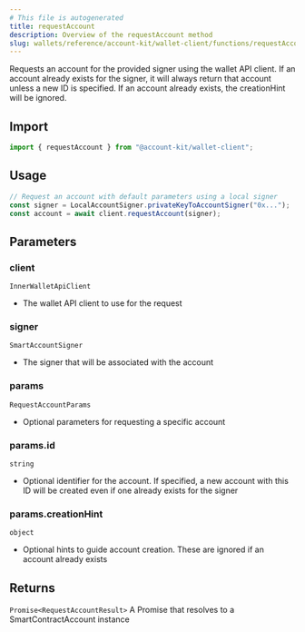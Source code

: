 ```yaml
---
# This file is autogenerated
title: requestAccount
description: Overview of the requestAccount method
slug: wallets/reference/account-kit/wallet-client/functions/requestAccount
---
```


Requests an account for the provided signer using the wallet API client.
If an account already exists for the signer, it will always return that account unless a new ID is specified.
If an account already exists, the creationHint will be ignored.

## Import

```ts
import { requestAccount } from "@account-kit/wallet-client";
```

## Usage

```ts
// Request an account with default parameters using a local signer
const signer = LocalAccountSigner.privateKeyToAccountSigner("0x...");
const account = await client.requestAccount(signer);
```

## Parameters

### client

`InnerWalletApiClient`

- The wallet API client to use for the request

### signer

`SmartAccountSigner`

- The signer that will be associated with the account

### params

`RequestAccountParams`

- Optional parameters for requesting a specific account

### params.id

`string`

- Optional identifier for the account. If specified, a new account with this ID will be created even if one already exists for the signer

### params.creationHint

`object`

- Optional hints to guide account creation. These are ignored if an account already exists

## Returns

`Promise<RequestAccountResult>`
A Promise that resolves to a SmartContractAccount instance
